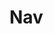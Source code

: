 

<Meta title="Molecules/Nav" component={Nav} />


# Nav

<Canvas>
    <Story name='Default'>
        <Nav 
            navs={
                [
                    {type: 'single', nav: 'One'},
                    {
                        type: 'collapse',
                        faciliter: {
                            text: 'Collapse',
                            open: 'O',
                            Close: 'C'
                        },
                        collapse: {
                            left: [
                                'l1',
                                'l2'
                            ],
                            right: [
                                'r1',
                                'r2'
                            ]
                        }
                    }
                ]
            }
        />
    </Story>
</Canvas>
